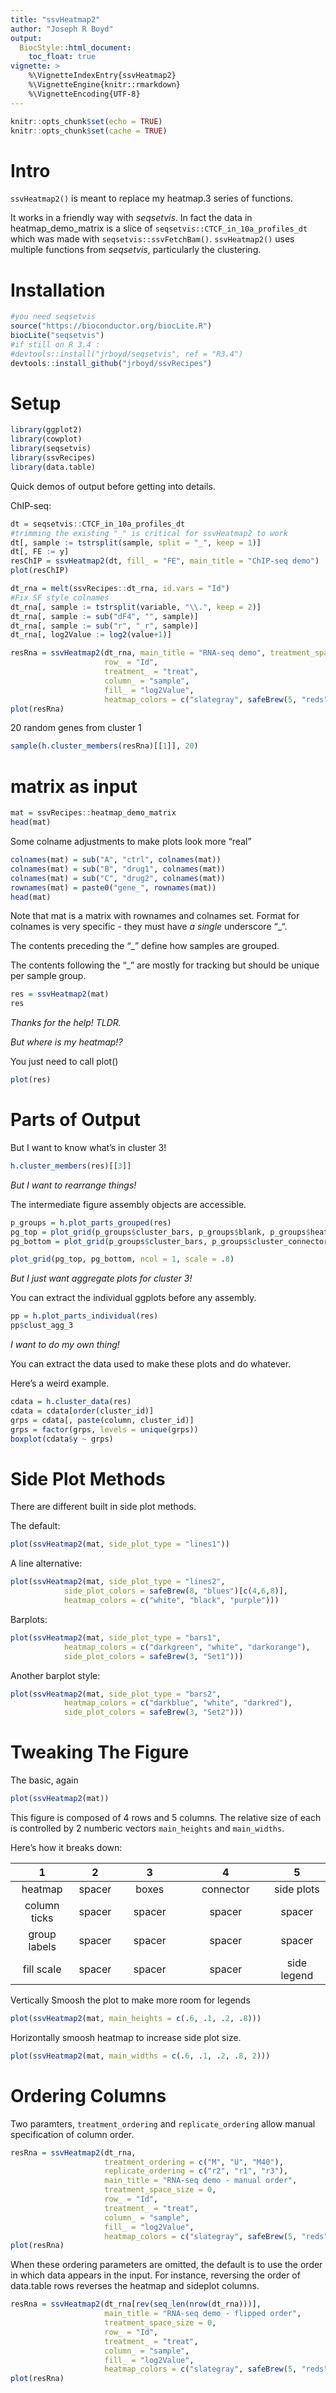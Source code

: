 ```yaml
---
title: "ssvHeatmap2"
author: "Joseph R Boyd"
output:
  BiocStyle::html_document:
    toc_float: true
vignette: >
    %\VignetteIndexEntry{ssvHeatmap2}
    %\VignetteEngine{knitr::rmarkdown}
    %\VignetteEncoding{UTF-8}
---
```



```r
knitr::opts_chunk$set(echo = TRUE)
knitr::opts_chunk$set(cache = TRUE)
```

# Intro

`ssvHeatmap2()` is meant to replace my heatmap.3 series of functions.

It works in a friendly way with *seqsetvis*.  In fact the data in 
heatmap_demo_matrix is a slice of `seqsetvis::CTCF_in_10a_profiles_dt` which
was made with `seqsetvis::ssvFetchBam()`.  `ssvHeatmap2()` uses multiple
functions from *seqsetvis*, particularly the clustering.

# Installation

```r
#you need seqsetvis
source("https://bioconductor.org/biocLite.R")
biocLite("seqsetvis")
#if still on R 3.4 :
#devtools::install("jrboyd/seqsetvis", ref = "R3.4")
devtools::install_github("jrboyd/ssvRecipes")
```

# Setup

```r
library(ggplot2)
library(cowplot)
library(seqsetvis)
library(ssvRecipes)
library(data.table)
```

Quick demos of output before getting into details.

ChIP-seq:

```r
dt = seqsetvis::CTCF_in_10a_profiles_dt
#trimming the existing "_" is critical for ssvHeatmap2 to work
dt[, sample := tstrsplit(sample, split = "_", keep = 1)]
dt[, FE := y]
resChIP = ssvHeatmap2(dt, fill_ = "FE", main_title = "ChIP-seq demo")
plot(resChIP)
```

```r
dt_rna = melt(ssvRecipes::dt_rna, id.vars = "Id")
#Fix SF style colnames
dt_rna[, sample := tstrsplit(variable, "\\.", keep = 2)]
dt_rna[, sample := sub("dF4", "", sample)]
dt_rna[, sample := sub("r", "_r", sample)]
dt_rna[, log2Value := log2(value+1)]

resRna = ssvHeatmap2(dt_rna, main_title = "RNA-seq demo", treatment_space_size = 0,
                     row_ = "Id", 
                     treatment_ = "treat", 
                     column_ = "sample", 
                     fill_ = "log2Value", 
                     heatmap_colors = c("slategray", safeBrew(5, "reds")[4:5]))
plot(resRna)
```

20 random genes from cluster 1

```r
sample(h.cluster_members(resRna)[[1]], 20)
```

# matrix as input

```r
mat = ssvRecipes::heatmap_demo_matrix
head(mat)
```

Some colname adjustments to make plots look more "real"

```r
colnames(mat) = sub("A", "ctrl", colnames(mat))
colnames(mat) = sub("B", "drug1", colnames(mat))
colnames(mat) = sub("C", "drug2", colnames(mat))
rownames(mat) = paste0("gene_", rownames(mat))
head(mat)
```

Note that mat is a matrix with rownames and colnames set.
Format for colnames is very specific - they must have *a single* underscore "_".

The contents preceding the "_" define how samples are grouped.

The contents following the "_" are mostly for tracking but should be unique per 
sample group.

```r
res = ssvHeatmap2(mat)
res
```

*Thanks for the help! TLDR.*

*But where is my heatmap!?*

You just need to call plot()

```r
plot(res)
```

# Parts of Output

But I want to know what's in cluster 3!

```r
h.cluster_members(res)[[3]]
```

*But I want to rearrange things!*

The intermediate figure assembly objects are accessible.

```r
p_groups = h.plot_parts_grouped(res)
pg_top = plot_grid(p_groups$cluster_bars, p_groups$blank, p_groups$heatmap, rel_widths = c(.2, .1, 1), nrow = 1)
pg_bottom = plot_grid(p_groups$cluster_bars, p_groups$cluster_connector, p_groups$cluster_aggregation, rel_widths = c(.2, .1, 1), nrow = 1)

plot_grid(pg_top, pg_bottom, ncol = 1, scale = .8)
```

*But I just want aggregate plots for cluster 3!*

You can extract the individual ggplots before any assembly.

```r
pp = h.plot_parts_individual(res)
pp$clust_agg_3
```

*I want to do my own thing!*

You can extract the data used to make these plots and do whatever.

Here's a weird example.

```r
cdata = h.cluster_data(res)
cdata = cdata[order(cluster_id)]
grps = cdata[, paste(column, cluster_id)]
grps = factor(grps, levels = unique(grps))
boxplot(cdata$y ~ grps)
```

# Side Plot Methods

There are different built in side plot methods.

The default:

```r
plot(ssvHeatmap2(mat, side_plot_type = "lines1"))
```

A line alternative:

```r
plot(ssvHeatmap2(mat, side_plot_type = "lines2", 
            side_plot_colors = safeBrew(8, "blues")[c(4,6,8)],
            heatmap_colors = c("white", "black", "purple")))
```

Barplots:

```r
plot(ssvHeatmap2(mat, side_plot_type = "bars1",
            heatmap_colors = c("darkgreen", "white", "darkorange"),
            side_plot_colors = safeBrew(3, "Set1")))
```

Another barplot style:

```r
plot(ssvHeatmap2(mat, side_plot_type = "bars2",
            heatmap_colors = c("darkblue", "white", "darkred"),
            side_plot_colors = safeBrew(3, "Set2")))


```

# Tweaking The Figure

The basic, again

```r
plot(ssvHeatmap2(mat))
```

This figure is composed of 4 rows and 5 columns.  The relative size of each is 
controlled by 2 numberic vectors `main_heights` and `main_widths`.

Here's how it breaks down:

| 1            | 2      | 3             | 4                 | 5           |         
|:------------:|:------:|:-------------:|:-----------------:|:-----------:|
| heatmap      | spacer | boxes  | connector | side plots  |
| column ticks | spacer | spacer        | spacer            | spacer      |
| group labels | spacer | spacer        | spacer            | spacer      |
| fill scale   | spacer | spacer        | spacer            | side legend |



Vertically Smoosh the plot to make more room for legends

```r
plot(ssvHeatmap2(mat, main_heights = c(.6, .1, .2, .8)))
```

Horizontally smoosh heatmap to increase side plot size.

```r
plot(ssvHeatmap2(mat, main_widths = c(.6, .1, .2, .8, 2)))
```

# Ordering Columns 

Two paramters, `treatment_ordering` and `replicate_ordering` allow manual
specification of column order.

```r
resRna = ssvHeatmap2(dt_rna, 
                     treatment_ordering = c("M", "U", "M40"),
                     replicate_ordering = c("r2", "r1", "r3"),
                     main_title = "RNA-seq demo - manual order", 
                     treatment_space_size = 0,
                     row_ = "Id", 
                     treatment_ = "treat", 
                     column_ = "sample", 
                     fill_ = "log2Value", 
                     heatmap_colors = c("slategray", safeBrew(5, "reds")[4:5]))
plot(resRna)
```

When these ordering parameters are omitted, the default is to use the order
in which data appears in the input.  For instance, reversing the order of 
data.table rows reverses the heatmap and sideplot columns.

```r
resRna = ssvHeatmap2(dt_rna[rev(seq_len(nrow(dt_rna)))], 
                     main_title = "RNA-seq demo - flipped order", 
                     treatment_space_size = 0,
                     row_ = "Id", 
                     treatment_ = "treat", 
                     column_ = "sample", 
                     fill_ = "log2Value", 
                     heatmap_colors = c("slategray", safeBrew(5, "reds")[4:5]))
plot(resRna)
```
